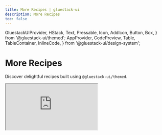 ```yaml
---
title: More Recipes | gluestack-ui
description: More Recipes
toc: false
---
```


  GluestackUIProvider,
  HStack,
  Text,
  Pressable,
  Icon,
  AddIcon,
  Button,
  Box,
} from '@gluestack-ui/themed';
  AppProvider,
  CodePreview,
  Table,
  TableContainer,
  InlineCode,
} from '@gluestack-ui/design-system';

<script async src="https://snack.expo.dev/embed.js"></script>

<Meta title="ui/Recipes/More Recipes" />

# More Recipes

Discover delightful recipes built using `@gluestack-ui/themed`.

<iframe
  src="https://snack.expo.dev/embedded/@gluestack/gluestack-ui-recipes?iframeId=ys7oq0vj3l&preview=true&platform=web&theme=dark"
  style={{ width: '70vw', height: '60vh', border: '0px' }}
/>

<br />
